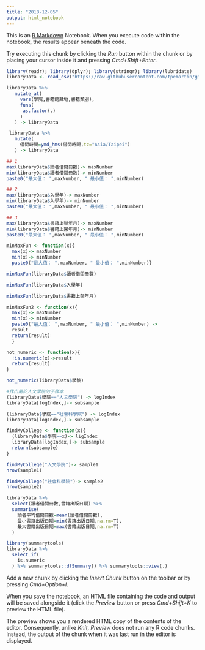 ```yaml
---
title: "2018-12-05"
output: html_notebook
---
```


This is an [R Markdown](http://rmarkdown.rstudio.com) Notebook. When you execute code within the notebook, the results appear beneath the code. 

Try executing this chunk by clicking the *Run* button within the chunk or by placing your cursor inside it and pressing *Cmd+Shift+Enter*. 

```r
library(readr); library(dplyr); library(stringr); library(lubridate)
libraryData <- read_csv("https://raw.githubusercontent.com/tpemartin/github-data/master/library100_102.csv")
```
```r
libraryData %>%
   mutate_at(
     vars(學院,書籍館藏地,書籍類別),
     funs(
      as.factor(.)
     )
   ) -> libraryData

 libraryData %>%
   mutate(
     借閱時間=ymd_hms(借閱時間,tz="Asia/Taipei")
   ) -> libraryData
```
```r
## 1
max(libraryData$讀者借閱冊數)-> maxNumber
min(libraryData$讀者借閱冊數)-> minNumber
paste0("最大值： ",maxNumber, " 最小值： ",minNumber)

## 2
max(libraryData$入學年)-> maxNumber
min(libraryData$入學年)-> minNumber
paste0("最大值： ",maxNumber, " 最小值： ",minNumber)

## 3
max(libraryData$書籍上架年月)-> maxNumber
min(libraryData$書籍上架年月)-> minNumber
paste0("最大值： ",maxNumber, " 最小值： ",minNumber)
```
```r
minMaxFun <- function(x){
  max(x)-> maxNumber
  min(x)-> minNumber
  paste0("最大值： ",maxNumber, " 最小值： ",minNumber)}
```
```r
minMaxFun(libraryData$讀者借閱冊數)

minMaxFun(libraryData$入學年)

minMaxFun(libraryData$書籍上架年月)
```
```r
minMaxFun2 <- function(x){
  max(x)-> maxNumber
  min(x)-> minNumber
  paste0("最大值： ",maxNumber, " 最小值： ",minNumber) ->
  result
  return(result)
  }
```

```r
not_numeric <- function(x){
  !is.numeric(x)->result
  return(result)
}
```
```r
not_numeric(libraryData$學號)
```
```r
#找出屬於人文學院的子樣本
(libraryData$學院=="人文學院") -> logIndex
libraryData[logIndex,]-> subsample
```
```r
(libraryData$學院=="社會科學院") -> logIndex
libraryData[logIndex,]-> subsample
```
```r
findMyCollege <- function(x){
  (libraryData$學院==x)-> ligIndex
  libraryData[logIndex,]-> subsample
  return(subsample)
}
```
```r
findMyCollege("人文學院")-> sample1
nrow(sample1)

findMyCollege("社會科學院")-> sample2
nrow(sample2)
```
```r
libraryData %>%
  select(讀者借閱冊數,書籍出版日期) %>%
  summarise(
    讀者平均借閱冊數=mean(讀者借閱冊數),
    最小書籍出版日期=min(書籍出版日期,na.rm=T),
    最大書籍出版日期=max(書籍出版日期,na.rm=T)
  )
```
```r
library(summarytools)
libraryData %>%
  select_if(
    is.numeric
  ) %>% summarytools::dfSummary() %>% summarytools::view(.)
```



Add a new chunk by clicking the *Insert Chunk* button on the toolbar or by pressing *Cmd+Option+I*.

When you save the notebook, an HTML file containing the code and output will be saved alongside it (click the *Preview* button or press *Cmd+Shift+K* to preview the HTML file). 

The preview shows you a rendered HTML copy of the contents of the editor. Consequently, unlike *Knit*, *Preview* does not run any R code chunks. Instead, the output of the chunk when it was last run in the editor is displayed.

